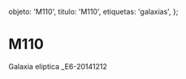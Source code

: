 
  objeto: 'M110',
  titulo: 'M110',
  etiquetas: 'galaxias',
};

# M110

<Imagen
  src="registro/m110_20141212_1_m110_e6_20141212.jpg"
  fecha="20141212"
/>

Galaxia eliptica _E6-20141212